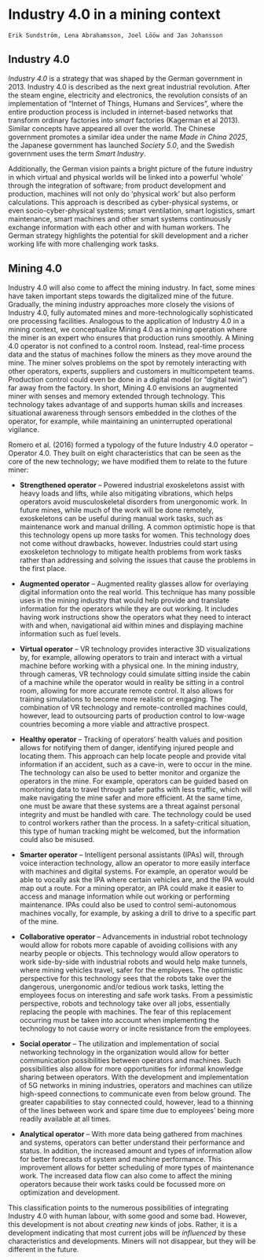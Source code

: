 # Industry 4.0 in a mining context# 

```block
Erik Sundström, Lena Abrahamsson, Joel Lööw and Jan Johansson
```

## Industry 4.0 {-}

*Industry 4.0* is a strategy that was shaped by the German government in 2013. Industry 4.0 is described as the next great industrial revolution. After the steam engine, electricity and electronics, the revolution consists of an implementation of "Internet of Things, Humans and Services", where the entire production process is included in internet-based networks that transform ordinary factories into *smart* factories (Kagerman et al 2013). Similar concepts have appeared all over the world. The Chinese government promotes a similar idea under the name *Made in China 2025*, the Japanese government has launched *Society 5.0*, and the Swedish government uses the term *Smart Industry*.

Additionally, the German vision paints a bright picture of the future industry in which virtual and physical worlds will be linked into a powerful 'whole' through the integration of software; from product development and production, machines will not only do 'physical work' but also perform calculations. This approach is described as cyber-physical systems, or even socio-cyber-physical systems; smart ventilation, smart logistics, smart maintenance, smart machines and other smart systems continuously exchange information with each other and with human workers. The German strategy highlights the potential for skill development and a richer working life with more challenging work tasks.

## Mining 4.0 {-}

Industry 4.0 will also come to affect the mining industry. In fact, some mines have taken important steps towards the digitalized mine of the future. Gradually, the mining industry approaches more closely the visions of Industry 4.0, fully automated mines and more-technologically sophisticated ore processing facilities. Analogous to the application of Industry 4.0 in a mining context, we conceptualize Mining 4.0 as a mining operation where the miner is an expert who ensures that production runs smoothly. A Mining 4.0 operator is not confined to a control room. Instead, real-time process data and the status of machines follow the miners as they move around the mine. The miner solves problems on the spot by remotely interacting with other operators, experts, suppliers and customers in multicompetent teams. Production control could even be done in a digital model (or "digital twin") far away from the factory. In short, Mining 4.0 envisions an augmented miner with senses and memory extended through technology. This technology takes advantage of and supports human skills and increases situational awareness through sensors embedded in the clothes of the operator, for example, while maintaining an uninterrupted operational vigilance.

Romero et al. (2016) formed a typology of the future Industry 4.0 operator -- Operator 4.0. They built on eight characteristics that can be seen as the core of the new technology; we have modified them to relate to the future miner:

-   **Strengthened operator** -- Powered industrial exoskeletons assist with heavy loads and lifts, while also mitigating vibrations, which helps operators avoid musculoskeletal disorders from unergonomic work. In future mines, while much of the work will be done remotely, exoskeletons can be useful during manual work tasks, such as maintenance work and manual drilling. A common optimistic hope is that this technology opens up more tasks for women. This technology does not come without drawbacks, however. Industries could start using exoskeleton technology to mitigate health problems from work tasks rather than addressing and solving the issues that cause the problems in the first place.

-   **Augmented operator** -- Augmented reality glasses allow for overlaying digital information onto the real world. This technique has many possible uses in the mining industry that would help provide and translate information for the operators while they are out working. It includes having work instructions show the operators what they need to interact with and when, navigational aid within mines and displaying machine information such as fuel levels.

-   **Virtual operator** -- VR technology provides interactive 3D visualizations by, for example, allowing operators to train and interact with a virtual machine before working with a physical one. In the mining industry, through cameras, VR technology could simulate sitting inside the cabin of a machine while the operator would in reality be sitting in a control room, allowing for more accurate remote control. It also allows for training simulations to become more realistic or engaging. The combination of VR technology and remote-controlled machines could, however, lead to outsourcing parts of production control to low-wage countries becoming a more viable and attractive prospect.

-   **Healthy operator** -- Tracking of operators' health values and position allows for notifying them of danger, identifying injured people and locating them. This approach can help locate people and provide vital information if an accident, such as a cave-in, were to occur in the mine. The technology can also be used to better monitor and organize the operators in the mine. For example, operators can be guided based on monitoring data to travel through safer paths with less traffic, which will make navigating the mine safer and more efficient. At the same time, one must be aware that these systems are a threat against personal integrity and must be handled with care. The technology could be used to control workers rather than the process. In a safety-critical situation, this type of human tracking might be welcomed, but the information could also be misused.

-   **Smarter operator** -- Intelligent personal assistants (IPAs) will, through voice interaction technology, allow an operator to more easily interface with machines and digital systems. For example, an operator would be able to vocally ask the IPA where certain vehicles are, and the IPA would map out a route. For a mining operator, an IPA could make it easier to access and manage information while out working or performing maintenance. IPAs could also be used to control semi-autonomous machines vocally, for example, by asking a drill to drive to a specific part of the mine.

-   **Collaborative operator** -- Advancements in industrial robot technology would allow for robots more capable of avoiding collisions with any nearby people or objects. This technology would allow operators to work side-by-side with industrial robots and would help make tunnels, where mining vehicles travel, safer for the employees. The optimistic perspective for this technology sees that the robots take over the dangerous, unergonomic and/or tedious work tasks, letting the employees focus on interesting and safe work tasks. From a pessimistic perspective, robots and technology take over all jobs, essentially replacing the people with machines. The fear of this replacement occurring must be taken into account when implementing the technology to not cause worry or incite resistance from the employees.

-   **Social operator** -- The utilization and implementation of social networking technology in the organization would allow for better communication possibilities between operators and machines. Such possibilities also allow for more opportunities for informal knowledge sharing between operators. With the development and implementation of 5G networks in mining industries, operators and machines can utilize high-speed connections to communicate even from below ground. The greater capabilities to stay connected could, however, lead to a thinning of the lines between work and spare time due to employees' being more readily available at all times.

-   **Analytical operator** -- With more data being gathered from machines and systems, operators can better understand their performance and status. In addition, the increased amount and types of information allow for better forecasts of system and machine performance. This improvement allows for better scheduling of more types of maintenance work. The increased data flow can also come to affect the mining operators because their work tasks could be focussed more on optimization and development.

This classification points to the numerous possibilities of integrating Industry 4.0 with human labour, with some good and some bad. However, this development is not about *creating new* kinds of jobs. Rather, it is a development indicating that most current jobs will be *influenced* by these characteristics and developments. Miners will not disappear, but they will be different in the future.
